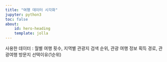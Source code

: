 ```yaml
---
title: "여행 데이터 시각화"
jupyter: python3
toc: false
about:
    id: hero-heading
    template: jolla
---
```


 사용한 데이터 : 월별 여행 횟수, 지역별 관광지 검색 순위, 관광 여행 정보 획득 경로, 관광여행 방문지 선택이유(1순위)

